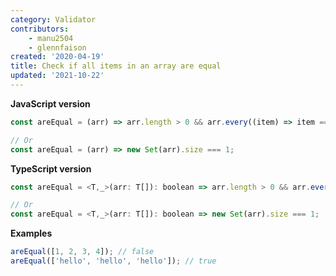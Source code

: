 ```yaml
---
category: Validator
contributors:
    - manu2504
    - glennfaison
created: '2020-04-19'
title: Check if all items in an array are equal
updated: '2021-10-22'
---
```


**JavaScript version**

```js
const areEqual = (arr) => arr.length > 0 && arr.every((item) => item === arr[0]);

// Or
const areEqual = (arr) => new Set(arr).size === 1;
```

**TypeScript version**

```js
const areEqual = <T,_>(arr: T[]): boolean => arr.length > 0 && arr.every((item) => item === arr[0]);

// Or
const areEqual = <T,_>(arr: T[]): boolean => new Set(arr).size === 1;
```

**Examples**

```js
areEqual([1, 2, 3, 4]); // false
areEqual(['hello', 'hello', 'hello']); // true
```
